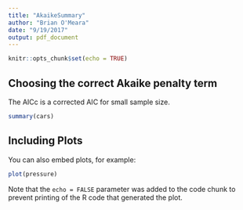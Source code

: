 ```yaml
---
title: "AkaikeSummary"
author: "Brian O'Meara"
date: "9/19/2017"
output: pdf_document
---
```


```r
knitr::opts_chunk$set(echo = TRUE)
```

## Choosing the correct Akaike penalty term

The AICc is a corrected AIC for small sample size. 

```r
summary(cars)
```

## Including Plots

You can also embed plots, for example:

```r
plot(pressure)
```

Note that the `echo = FALSE` parameter was added to the code chunk to prevent printing of the R code that generated the plot.

